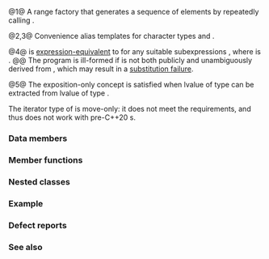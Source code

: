 {{cpp/ranges/title|{{small|views::}}istream|basic_istream_view|istream_view|wistream_view}}
{{cpp/ranges/basic_istream_view/navbar}}

{{dcl begin}}
{{dcl header|ranges}}
{{dcl|num=1|since=c++20|1=
template&lt; std::movable Val, class CharT,
          class Traits = std::char_traits&lt;CharT&gt; &gt;
    requires std::default_initializable&lt;Val&gt; &amp;&amp;
             /*stream-extractable*/&lt;Val, CharT, Traits&gt;
class basic_istream_view
    : public ranges::view_interface&lt;basic_istream_view&lt;Val, CharT, Traits&gt;&gt;
}}

{{dcl h|Helper templates}}
{{dcl|num=2|since=c++20|1=
template&lt; class Val &gt;
using istream_view = ranges::basic_istream_view&lt;Val, char&gt;;
}}
{{dcl|num=3|since=c++20|1=
template&lt; class Val &gt;
using wistream_view = ranges::basic_istream_view&lt;Val, wchar_t&gt;;
}}

{{dcl h|Customization point objects}}
{{dcl|num=4|since=c++20|1=
namespace views {
    template&lt; class T &gt;
    constexpr /* unspecified */ istream = /* unspecified */;
}
}}

{{dcl h|Helper concepts}}
{{dcla|num=5|expos=yes|1=
template&lt; class Val, class CharT, class Traits &gt;
concept /*stream-extractable*/ =
    requires(std::basic_istream&lt;CharT, Traits&gt;&amp; is, Val&amp; t) {
        is &gt;&gt; t;
    };
}}
{{dcl end}}

@1@ A range factory that generates a sequence of elements by repeatedly calling {{c|operator&gt;&gt;}}.

@2,3@ Convenience alias templates for character types {{c/core|char}} and {{c/core|wchar_t}}.

@4@ {{c|views::istream&lt;T&gt;(e)}} is [[cpp/language/expressions#Expression-equivalence|expression-equivalent]] to {{c|ranges::basic_istream_view&lt;T, typename U::char_type, typename U::traits_type&gt;(e)}} for any suitable subexpressions {{c|e}}, where {{tt|U}} is {{c/core|std::remove_reference_t&lt;decltype(e)&gt;}}.
@@ The program is ill-formed if {{tt|U}} is not both publicly and unambiguously derived from {{c/core|std::basic_istream&lt;typename U::char_type, typename U::traits_type&gt;}}, which may result in a [[cpp/language/sfinae|substitution failure]].

@5@ The exposition-only concept {{c|/*stream-extractable*/&lt;Val, CharT, Traits&gt;}} is satisfied when lvalue of type {{tt|Val}} can be extracted from lvalue of type {{c/core|std::basic_istream&lt;CharT, Traits&gt;}}.

The iterator type of {{tt|basic_istream_view}} is move-only: it does not meet the {{named req|Iterator}} requirements, and thus does not work with pre-C++20 {{lt|cpp/algorithm}}s.

{{cpp/ranges/cpo|views|istream|tmpl=yes}}

===Data members===
{{dsc begin}}
{{dsc hitem|Member|Definition}}
{{dsc expos mem obj|spec={{c/core|std::basic_istream&lt;CharT, Traits&gt;*}}|stream_|id=stream|a pointer to the input stream}}
{{dsc expos mem obj|spec={{tt|Val}}|value_|id=value|the stored value}}
{{dsc end}}

===Member functions===
{{dsc begin}}
{{dsc mem ctor|{{PAGENAME}}#ctor|constructs a {{tt|basic_istream_view}}}}
{{dsc mem fun|{{PAGENAME}}#begin|title=begin|returns an iterator}}
{{dsc mem fun|{{PAGENAME}}#end|title=end|returns {{lc|std::default_sentinel}}}}

{{cpp/ranges/view_interface/inherit|embedded=yes|data=invalid|empty=invalid|size=invalid|front=invalid|back=invalid|operator bool=invalid|operator[]=invalid}}

{{rrev|until=c++23|
Although {{ttt|basic_istream_view}} is derived from {{lc|ranges::view_interface|std::ranges::view_interface}}, it cannot use any of inherited member functions.
}}

{{anchor|ctor}}
{{member|{{small|std::ranges::basic_istream_view::}}basic_istream_view|
{{ddcl|since=c++20|1=
constexpr explicit
    basic_istream_view( std::basic_istream&lt;CharT, Traits&gt;&amp; stream );
}}

{{anchor|begin}}
Initializes {{lsi|#stream_}} with {{c|std::addressof(stream)}}, and value-initializes {{lsi|#value_}}{{sep}}.
}}

{{member|{{small|std::ranges::basic_istream_view::}}begin|
{{ddcl|since=c++20|
constexpr auto begin();
}}

Equivalent to {{box|{{c/core|*}}{{lsi|#stream_}}{{nbspt}}{{c/core|&gt;&gt;}}{{nbspt}}{{lsi|#value_}}{{sep}}{{c/core|; return}}{{nbspt}}{{rli|iterator}}{{sep}}{{c/core|{*this};}}}}.
}}

{{anchor|end}}
{{member|{{small|std::ranges::basic_istream_view::}}end|
{{ddcl|since=c++20|
constexpr std::default_sentinel_t end() const noexcept;
}}

Returns {{c|std::default_sentinel}}.
}}

===Nested classes===
{{dsc begin}}
{{dsc expos mem class|cpp/ranges/basic_istream_view/iterator|the iterator type of {{tt|basic_istream_view}}}}
{{dsc end}}

===Example===
{{example
|code=
#include &lt;algorithm&gt;
#include &lt;iomanip&gt;
#include &lt;iostream&gt;
#include &lt;iterator&gt;
#include &lt;ranges&gt;
#include &lt;sstream&gt;
#include &lt;string&gt;

int main()
{
    auto words = std::istringstream{"today is yesterday’s tomorrow"};
    for (const auto&amp; s : std::views::istream&lt;std::string&gt;(words))
        std::cout &lt;&lt; std::quoted(s, '/') &lt;&lt; ' ';
    std::cout &lt;&lt; '\n';
    
    auto floats = std::istringstream{"1.1  2.2\t3.3\v4.4\f55\n66\r7.7  8.8"};
    std::ranges::copy
    (
        std::views::istream&lt;float&gt;(floats),
        std::ostream_iterator&lt;float&gt;{std::cout, ", "}
    );
    std::cout &lt;&lt; '\n';
}
|output=
/today/ /is/ /yesterday’s/ /tomorrow/
1.1, 2.2, 3.3, 4.4, 55, 66, 7.7, 8.8,
}}

===Defect reports===
{{dr list begin}}
{{dr list item|wg=lwg|dr=3568|std=C++20|before=P2325R3 accidentally made the stored value default-initialized|after=restored to value-initialization}}
{{dr list item|paper=P2325R3|std=C++20|before=default constructor was provided as&lt;br&gt;{{lconcept|view}} must be {{lconcept|default_initializable}}|after=removed along with&lt;br&gt;the requirement}}
{{dr list item|paper=P2432R1|std=C++20|before={{tt|ranges::istream_view}} was a function template&lt;br&gt;and did not follow the naming convention|after=made an alias template;&lt;br&gt;customization point objects added}}
{{dr list end}}

===See also===
{{dsc begin}}
{{dsc inc|cpp/iterator/dsc istream_iterator}}
{{dsc end}}

{{langlinks|de|es|ja|ru|zh}}